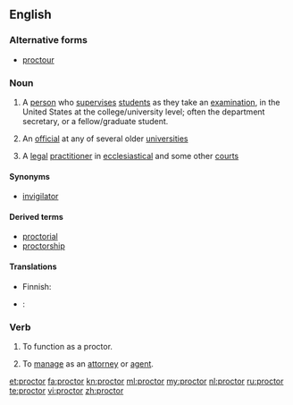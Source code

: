 {{also|Proctor}}
==English==

{{wikipedia}}

===Alternative forms===
* [[proctour]] {{qualifier|obsolete}}

===Noun===
{{en-noun}}

# {{US}} A [[person]] who [[supervise]]s [[student]]s as they take an [[examination]], in the United States at the college/university level; often the department secretary, or a fellow/graduate student.
# {{UK}} An [[official]] at any of several older [[university|universities]]
# {{British|legal}} A [[legal]] [[practitioner]] in [[ecclesiastical]] and some other [[court]]s

====Synonyms====
* {{sense|examination supervisor}} [[invigilator]]

====Derived terms====
*[[proctorial]]
*[[proctorship]]

====Translations====
{{trans-top|person who supervises students as they take an examination}}
* Finnish: {{t|fi|valvoja}}
{{trans-mid}}
{{trans-bottom}}

{{trans-top|UK university official}}
{{trans-mid}}
{{trans-bottom}}

{{trans-top|legal practitioner}}
{{trans-mid}}
{{trans-bottom}}

{{checktrans-top|}}
{{trans-mid}}
* {{ttbc|ga}}: {{t|ga|prócadóir|m}}
{{trans-bottom}}

===Verb===
{{en-verb}}

# {{US}} To function as a proctor.
# {{transitive}} To [[manage]] as an [[attorney]] or [[agent]].
#: {{rfquotek|Bishop Warburton}}

[[et:proctor]]
[[fa:proctor]]
[[kn:proctor]]
[[ml:proctor]]
[[my:proctor]]
[[nl:proctor]]
[[ru:proctor]]
[[te:proctor]]
[[vi:proctor]]
[[zh:proctor]]